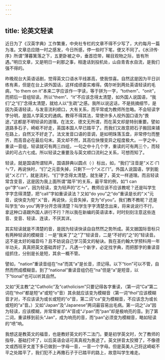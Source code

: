 ```yaml
---
---
---
```

title: 论英文轻读
---




近日为了《汉英字典》工作繁重，中央社专栏的文章不得不少写了，大约每月一篇为准。文章总应随一时之感发，今日所感，停一些时下笔，便又不同了。《水浒传·序》所谓“薄暮篱落之下，五更卧被之中，垂首捻带，睇目观物之际，皆有所遇。”明日文章，又是明日一刹那之事，相逢话到投机处，山自青青水自流，是我们强不得的。

昨晚观台大英语话剧，觉得英文口语水平线甚高，使我惊喜。自然这是因为平日训练有素，但是在台上讲外国话，这样成绩委实难得。偶尔听到两处英语轻读的毛病，“to them on it”本来二字应该作一字读，等于拼为一字，“tothem”、“onit”，而把后一音组轻读。所以“them”、“it”不应该念得太清楚，如外国人说国语，“我们”之“们”念得太清楚，就给人以“生疏”之感。我所以说这话，不是挑摘细节，是因为英语轻读，与发音流利顺口，大有关系，而平常或为教师所忽略。不会轻读字字分明，是国人学英文的通病。教得不得其法，常使许多人视外国口语为“畏途，”这都是不明轻读的道理。在法文、德文无所谓，而在英文却是特别重要。譬如道路多石子，崎岖不好走，英国本国人早已踏平了。而我们又故意把石子搬回来铺在路上，自然又不好走了。法文发音口语的音调，是如明珠落玉盘，非常停匀而整齐，而高音必在最后句末。英文却不然，其高位快慢变异之程度极大。一字之中，重读一音组，轻读就可有两三四组，一句之中十几个字，重读的可有两三个，而轻读的可占六七成。所以轻读之重要及与英文顺口流利之关系，可想而知了。

轻读，就是国语所谓轻声，国语辞典以圆点（·）标出，如，“我们”注音是“ㄨㄛ·ㄇㄣ”7，再说快时，“们”之元音失掉，只剩下一个“ㄨㄛㄇ”。外国人说国语，学到能说“ㄨㄛㄇ”，就是流利，“们”字念得太清楚，就生硬了，英文一样道理。而且轻读常含变音，这是因为我上面所谓“踏平”的关系，最平常的例，如“I can go”字“can”，因为轻读，变为轻声的“ㄛㄣ”。教师应该不应该教呢？还是叫学生字字念得清楚，把“call”字如重读读法？又如“do you”之“do”重读是长的“ㄨ”元音，说快变为短“ㄨ”音，再说快，元音失掉，变为“d’you”。我们教不教昵？还是叫学生“do you”两字分开念得清楚？叫学生字字清楚念出来，将来说说行不行，拿这种口语跟外国人讲行不行？所以我在新编的英语读本，时时刻刻注意这些连音、变音、轻读、连读，不厌其详。

其实轻读就是不清楚的音，是因为轻读快读自自然然之势所成。英文据国际音标只有两种轻读的模糊音：一是“我来了”之“了”轻读音，二是“不好的”之“的”轻读音。这不是太好的福音吗？且不妨说自己学习英文的秘诀。我在圣约翰大学预科用一年半功夫，真真把英文基础弄好了。凡遇一个新字，必定找字典，而把那字的重读音组抓住，分别是长是短，其余一概不管。

譬如，“nation”重读音组在“na”而其“a”是长音，须记得。以下“tion”可以不管，自然而然成模糊音。到了“national”重读音组仍在“na”但是“a”是短音，以下“tional”也可以听其自然。

又如“天主教”之“Catholic”及“catholicism”只要记得各字重读，（第一词“Ca”第二词在“thol”都是短“a”或短“o”音）其余就应该变为模糊音（第一词“thol”应该模糊音才对，不应该读为或长或短的“o”音，第二词“ca”变为模糊音，不应该念为或长或短的“a”音。）又如“Japan”及“Japanese”两词最容易出毛病。第一词之“Ja”因为轻读，应该模糊，并常常省却“A”音成“J'pan”而“pan”却是极响亮的音。到了第二词，重读移到前头“Jan”，成为响亮的音，而“pan”必须变为模糊音，略如轻读的“喷”响。

我想这是教英文的福音，也是教好英文的不二法门。要是初学英文时，欠了教师的指导，基础打坏了，以后英语会话可真真视为畏途了。英文拼音太狡猾了，不像德文或西班牙文差下多已做到一字母一音，一音一个字母。但是英美人己将这崎岖不平之处踏平了，我们犯不上再撒石子于已踏平的路上，故意叫学生难走。
